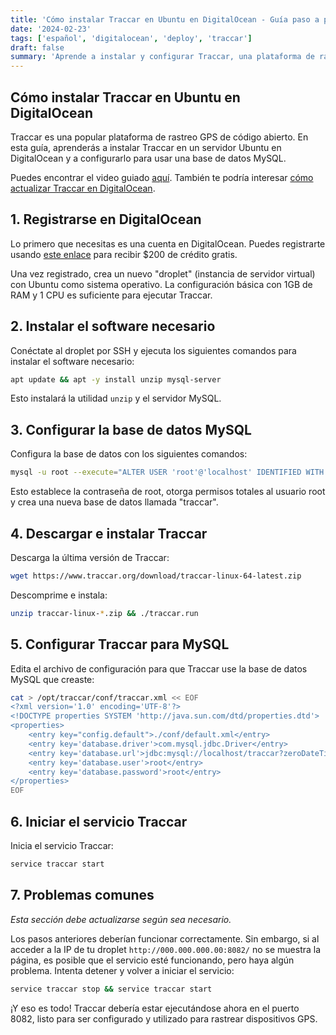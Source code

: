 ```yaml
---
title: 'Cómo instalar Traccar en Ubuntu en DigitalOcean - Guía paso a paso'
date: '2024-02-23'
tags: ['español', 'digitalocean', 'deploy', 'traccar']
draft: false
summary: 'Aprende a instalar y configurar Traccar, una plataforma de rastreo GPS de código abierto, en un servidor Ubuntu en DigitalOcean con esta guía detallada.'
---
```


## Cómo instalar Traccar en Ubuntu en DigitalOcean

Traccar es una popular plataforma de rastreo GPS de código abierto. En esta guía, aprenderás a instalar Traccar en un servidor Ubuntu en DigitalOcean y a configurarlo para usar una base de datos MySQL.

Puedes encontrar el video guiado [aquí](https://www.youtube.com/watch?v=ZSVYhKHmXe8). También te podría interesar [cómo actualizar Traccar en DigitalOcean](https://www.youtube.com/watch?v=ZSVYhKHmXe8).

<TOCInline toc={props.toc} toHeading={4} />

## 1. Registrarse en DigitalOcean

Lo primero que necesitas es una cuenta en DigitalOcean. Puedes registrarte usando [este enlace](https://m.do.co/c/5ac4ff8a5bab) para recibir $200 de crédito gratis.

Una vez registrado, crea un nuevo "droplet" (instancia de servidor virtual) con Ubuntu como sistema operativo. La configuración básica con 1GB de RAM y 1 CPU es suficiente para ejecutar Traccar.

## 2. Instalar el software necesario

Conéctate al droplet por SSH y ejecuta los siguientes comandos para instalar el software necesario:

```bash
apt update && apt -y install unzip mysql-server
```

Esto instalará la utilidad `unzip` y el servidor MySQL.

## 3. Configurar la base de datos MySQL

Configura la base de datos con los siguientes comandos:

```bash
mysql -u root --execute="ALTER USER 'root'@'localhost' IDENTIFIED WITH mysql_native_password BY 'root'; GRANT ALL ON *.* TO 'root'@'localhost' WITH GRANT OPTION; FLUSH PRIVILEGES; CREATE DATABASE traccar;"
```

Esto establece la contraseña de root, otorga permisos totales al usuario root y crea una nueva base de datos llamada "traccar".

## 4. Descargar e instalar Traccar

Descarga la última versión de Traccar:

```bash
wget https://www.traccar.org/download/traccar-linux-64-latest.zip
```

Descomprime e instala:

```bash
unzip traccar-linux-*.zip && ./traccar.run
```

## 5. Configurar Traccar para MySQL

Edita el archivo de configuración para que Traccar use la base de datos MySQL que creaste:

```bash
cat > /opt/traccar/conf/traccar.xml << EOF
<?xml version='1.0' encoding='UTF-8'?>
<!DOCTYPE properties SYSTEM 'http://java.sun.com/dtd/properties.dtd'>
<properties>
    <entry key="config.default">./conf/default.xml</entry>
    <entry key='database.driver'>com.mysql.jdbc.Driver</entry>
    <entry key='database.url'>jdbc:mysql://localhost/traccar?zeroDateTimeBehavior=round&amp;serverTimezone=UTC&amp;allowPublicKeyRetrieval=true&amp;useSSL=false&amp;allowMultiQueries=true&amp;autoReconnect=true&amp;useUnicode=yes&amp;characterEncoding=UTF-8&amp;sessionVariables=sql_mode=''</entry>
    <entry key='database.user'>root</entry>
    <entry key='database.password'>root</entry>
</properties>
EOF
```

## 6. Iniciar el servicio Traccar

Inicia el servicio Traccar:

```bash
service traccar start
```

## 7. Problemas comunes

_Esta sección debe actualizarse según sea necesario._

Los pasos anteriores deberían funcionar correctamente. Sin embargo, si al acceder a la IP de tu droplet `http://000.000.000.00:8082/` no se muestra la página, es posible que el servicio esté funcionando, pero haya algún problema. Intenta detener y volver a iniciar el servicio:

```bash
service traccar stop && service traccar start
```

¡Y eso es todo! Traccar debería estar ejecutándose ahora en el puerto 8082, listo para ser configurado y utilizado para rastrear dispositivos GPS.

